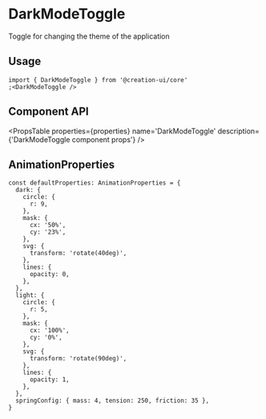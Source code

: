 
# DarkModeToggle

Toggle for changing the theme of the application

## Usage

```tsx copy
import { DarkModeToggle } from '@creation-ui/core'
;<DarkModeToggle />
```


<DarkModeToggleExample />

## Component API


<PropsTable
  properties={properties}
  name='DarkModeToggle'
  description={'DarkModeToggle component props'}
/>

## AnimationProperties

```tsx copy
const defaultProperties: AnimationProperties = {
  dark: {
    circle: {
      r: 9,
    },
    mask: {
      cx: '50%',
      cy: '23%',
    },
    svg: {
      transform: 'rotate(40deg)',
    },
    lines: {
      opacity: 0,
    },
  },
  light: {
    circle: {
      r: 5,
    },
    mask: {
      cx: '100%',
      cy: '0%',
    },
    svg: {
      transform: 'rotate(90deg)',
    },
    lines: {
      opacity: 1,
    },
  },
  springConfig: { mass: 4, tension: 250, friction: 35 },
}
```
